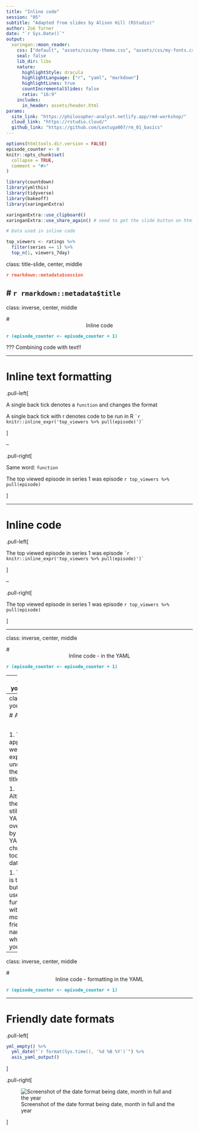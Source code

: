 ```yaml
---
title: "Inline code"
session: "05"
subtitle: "Adapted from slides by Alison Hill (RStudio)"
author: Zoë Turner
date: "`r Sys.Date()`"
output:
  xaringan::moon_reader:
    css: ["default", "assets/css/my-theme.css", "assets/css/my-fonts.css"]
    seal: false 
    lib_dir: libs
    nature:
      highlightStyle: dracula
      highlightLanguage: ["r", "yaml", "markdown"]
      highlightLines: true
      countIncrementalSlides: false
      ratio: "16:9"
    includes:
      in_header: assets/header.html  
params:
  site_link: "https://philosopher-analyst.netlify.app/rmd-workshop/"
  cloud_link: "https://rstudio.cloud/"
  github_link: "https://github.com/Lextuga007/rm_01_basics"
---
```


```r
options(htmltools.dir.version = FALSE)
episode_counter <- 0
knitr::opts_chunk$set(
  collapse = TRUE,   
  comment = "#>"
)
```

```r
library(countdown)
library(ymlthis)
library(tidyverse)
library(bakeoff)
library(xaringanExtra)

xaringanExtra::use_clipboard()
xaringanExtra::use_share_again() # need to get the slide button on html view

# Data used in inline code

top_viewers <- ratings %>% 
  filter(series == 1) %>% 
  top_n(1, viewers_7day)

```

class: title-slide, center, middle

<span class="fa-stack fa-4x">
  <i class="fa fa-circle fa-stack-2x" style="color: #ffffffcc;"></i>
  <strong class="fa-stack-1x" style="color:#e7553c;">`r rmarkdown::metadata$session`</strong>
</span> 

# `r rmarkdown::metadata$title`
---

class: inverse, center, middle

# <center>Inline code</center>

<span class="fa-stack fa-4x">
  <i class="fa fa-circle fa-stack-2x" style="color: #fff;"></i>
  <strong class="fa-stack-1x" style="color:#17a2b8;">`r (episode_counter <- episode_counter + 1)` </strong>
</span> 

???
Combining code with text!!

---

# Inline text formatting

.pull-left[

A single back tick denotes a `function` and changes the format

A single back tick with r denotes code to be run in R
``` `r knitr::inline_expr('top_viewers %>% pull(episode)')` ```

]

--

.pull-right[

Same word: `function`

The top viewed episode in series 1 was episode
`r top_viewers %>% pull(episode)`

]

---

# Inline code

.pull-left[

The top viewed episode in series 1 was episode
``` `r knitr::inline_expr('top_viewers %>% pull(episode)')` ```

]

--

.pull-right[

The top viewed episode in series 1 was episode
`r top_viewers %>% pull(episode)`

]

---

class: inverse, center, middle

# <center>Inline code - in the YAML</center>

<span class="fa-stack fa-4x">
  <i class="fa fa-circle fa-stack-2x" style="color: #fff;"></i>
  <strong class="fa-stack-1x" style="color:#17a2b8;">`r (episode_counter <- episode_counter + 1)` </strong>
</span> 

---
class: your-turn

# R code in the YAML

In the file `01-bakeoff-report.Rmd` 

1 Add the following in the YAML and `r emo::ji("yarn")` **Knit** 

```r
yml_empty() %>% 
  yml_date("2022-01-01") %>% 
  asis_yaml_output()
```

2 Replace the date with this code

```r
yml_empty() %>% 
  yml_date("`r Sys.Date()`") %>% 
  asis_yaml_output()
```

3 Replace the date with this code

```r
yml_empty() %>% 
  yml_date("`r lubridate::today()`") %>% 
  asis_yaml_output()
```


```r
countdown(minutes = 5)
```

???
The quotation marks are very important, particularly with the inline code starting `r`

---
class: your-turn

# Answers

</br>

1. The date appears as we'd expect underneath the main title

1. Although the date is still in the YAML it is overwritten by the YAML code chunk to today's date

1. The date is the same but this uses a function with a more user-friendly name - which do you prefer?

---

class: inverse, center, middle

# <center>Inline code - formatting in the YAML</center>

<span class="fa-stack fa-4x">
  <i class="fa fa-circle fa-stack-2x" style="color: #fff;"></i>
  <strong class="fa-stack-1x" style="color:#17a2b8;">`r (episode_counter <- episode_counter + 1)` </strong>
</span> 

---

# Friendly date formats


.pull-left[

```r
yml_empty() %>% 
  yml_date("`r format(Sys.time(), '%d %B %Y')`") %>% 
  asis_yaml_output()
```
]

.pull-right[

![Screenshot of the date format being date, month in full and the year](images/format-date-yaml.PNG)

]



